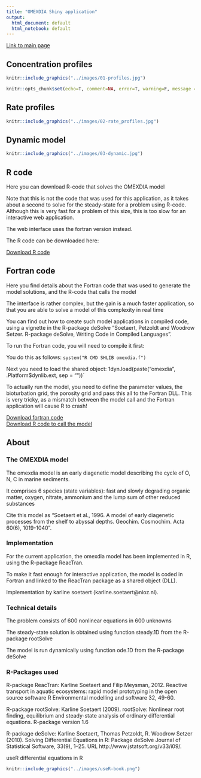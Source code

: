```yaml
---
title: "OMEXDIA Shiny application"
output:
  html_document: default
  html_notebook: default
---
```


[Link to main page](http://www.rforscience.com/modelling/omexdia/)

## Concentration profiles

```r
knitr::include_graphics("../images/01-profiles.jpg")
```


```r
knitr::opts_chunk$set(echo=T, comment=NA, error=T, warning=F, message = F, fig.align = 'center')
```


## Rate profiles


```r
knitr::include_graphics("../images/02-rate_profiles.jpg")
```


## Dynamic model

```r
knitr::include_graphics("../images/03-dynamic.jpg")
```

## R code

Here you can download R-code that solves the OMEXDIA model

Note that this is not the code that was used for this application, as it takes about a second to solve for the steady-state for a problem using R-code. Although this is very fast for a problem of this size, this is too slow for an interactive web application.

The web interface uses the fortran version instead.


The R code can be downloaded here:


[Download R code](http://yesr.nioz.nl:3838/omexdia/OMEXDIA_model.R)



## Fortran code

Here you find details about the Fortran code that was used to generate the model solutions, and the R-code that calls the model

The interface is rather complex, but the gain is a much faster application, so that you are able to solve a model of this complexity in real time

You can find out how to create such model applications in compiled code, using a vignette in the R-package deSolve "Soetaert, Petzoldt and Woodrow Setzer. R-package deSolve, Writing Code in Compiled Languages".


To run the Fortran code, you will need to compile it first:

You do this as follows: `system("R CMD SHLIB omexdia.f")`

Next you need to load the shared object: 1dyn.load(paste("omexdia", .Platform$dynlib.ext, sep = ""))`

To actually run the model, you need to define the parameter values, the bioturbation grid, the porosity grid and pass this all to the Fortran DLL. This is very tricky, as a mismatch between the model call and the Fortran application will cause R to crash!


[Download fortran code](http://yesr.nioz.nl:3838/omexdia/omexdia.f)   
[Download R code to call the model](http://yesr.nioz.nl:3838/omexdia/OMEXDIA_dll.R)







## About

### The OMEXDIA model

The omexdia model is an early diagenetic model describing the cycle of O, N, C in marine sediments.

It comprises 6 species (state variables): fast and slowly degrading organic matter, oxygen, nitrate, ammonium and the lump sum of other reduced substances

Cite this model as "Soetaert et al., 1996. A model of early diagenetic processes from the shelf to abyssal depths. Geochim. Cosmochim. Acta 60(6), 1019-1040".

### Implementation

For the current application, the omexdia model has been implemented in R, using the R-package ReacTran.

To make it fast enough for interactive application, the model is coded in Fortran and linked to the ReacTran package as a shared object (DLL).

Implementation by karline soetaert (karline.soetaert@nioz.nl).

### Technical details

The problem consists of 600 nonlinear equations in 600 unknowns

The steady-state solution is obtained using function steady.1D from the R-package rootSolve

The model is run dynamically using function ode.1D from the R-package deSolve

### R-Packages used

R-package ReacTran: Karline Soetaert and Filip Meysman, 2012. Reactive transport in aquatic ecosystems: rapid model prototyping in the open source software R Environmental modelling and software 32, 49-60.

R-package rootSolve: Karline Soetaert (2009). rootSolve: Nonlinear root finding, equilibrium and steady-state analysis of ordinary differential equations. R-package version 1.6

R-package deSolve: Karline Soetaert, Thomas Petzoldt, R. Woodrow Setzer (2010). Solving Differential Equations in R: Package deSolve Journal of Statistical Software, 33(9), 1--25. URL http://www.jstatsoft.org/v33/i09/.

useR differential equations in R

```r
knitr::include_graphics("../images/useR-book.png")
```

